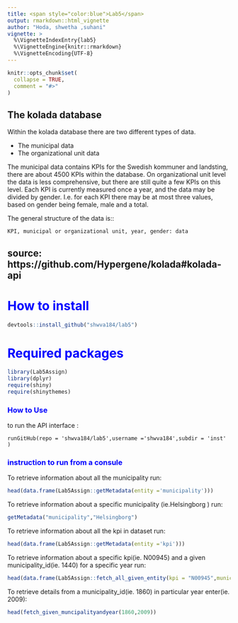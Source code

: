 ```yaml
---
title: <span style="color:blue">Lab5</span>
output: rmarkdown::html_vignette
author: "Hoda, shwetha ,suhani"
vignette: >
  %\VignetteIndexEntry{lab5}
  %\VignetteEngine{knitr::rmarkdown}
  %\VignetteEncoding{UTF-8}
---
```


```r
knitr::opts_chunk$set(
  collapse = TRUE,
  comment = "#>"
)
```
The kolada database
-------------------

Within the kolada database there are two different types of data. 

* The municipal data 
* The organizational unit data

The municipal data contains KPIs for the Swedish kommuner and
landsting, there are about 4500 KPIs within the database. On
organizational unit level the data is less comprehensive, but there
are still quite a few KPIs on this level. Each KPI is currently
measured once a year, and the data may be divided by gender. I.e. for
each KPI there may be at most three values, based on gender being
female, male and a total.

The general structure of the data is::

    KPI, municipal or organizational unit, year, gender: data
source: https://github.com/Hypergene/kolada#kolada-api
------------------------------------------------------------

<span style="color:blue">How to install</span>
=============

```r
devtools::install_github("shwva184/lab5")

```

<span style="color:blue">Required packages</span>
=================

```r
library(Lab5Assign)
library(dplyr)
require(shiny)
require(shinythemes)
```
### <span style="color:blue">How to Use</span>

to run the API interface :

```
runGitHub(repo = 'shwva184/lab5',username ='shwva184',subdir = 'inst' )
```

### <span style="color:blue">instruction to run from a consule</span>
To retrieve information about all the municipality run:
```r
head(data.frame(Lab5Assign::getMetadata(entity ='municipality')))
```

To retrieve information about a specific municipality (ie.Helsingborg ) run:

```r
getMetadata("municipality","Helsingborg")
```
To retrieve information about all the kpi in dataset 
run:
```r
head(data.frame(Lab5Assign::getMetadata(entity ='kpi')))

```

To retrieve information about a specific kpi(ie. N00945) and a given municipality_id(ie. 1440) for a specific year run:

```r
head(data.frame(Lab5Assign::fetch_all_given_entity(kpi = "N00945",municipality_id = 1440,year = c(2009,2007,2008))))
```

To retrieve details from a municipality_id(ie. 1860) in particular year enter(ie. 2009):
```r
head(fetch_given_muncipalityandyear(1860,2009))
```